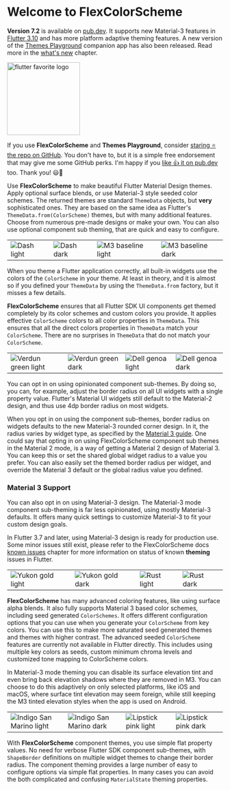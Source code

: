 # Welcome to FlexColorScheme

<Info>**Version 7.2** is available on [pub.dev](https://pub.dev/packages/flex_color_scheme). It supports new Material-3 features in [Flutter 3.10](https://medium.com/flutter/whats-new-in-flutter-3-10-b21db2c38c73) and has more platform adaptive theming features. A new version of the [Themes Playground](https://rydmike.com/flexcolorscheme/themesplayground-v7-2) companion app has also been released. Read more in the [what's new](/whats_new) chapter.</Info>

[<img src="https://raw.githubusercontent.com/rydmike/flex_color_scheme_docs/master/docs/images/flutter-favorite-logo.png?" alt="flutter favorite logo" width="170"/>](https://docs.flutter.dev/development/packages-and-plugins/favorites)

<Info>If you use **FlexColorScheme** and **Themes Playground**, consider [staring ⭐️ the repo on GitHub](https://github.com/rydmike/flex_color_scheme). You don't have to, but it is a simple free endorsement that may give me some GitHub perks. I'm happy if you [like 👍 it on pub.dev](https://pub.dev/packages/flex_color_scheme) too. Thank you! 😃🙏</Info>


Use **FlexColorScheme** to make beautiful Flutter Material Design themes. Apply optional surface blends, or use Material-3 style seeded color schemes. The returned themes are standard `ThemeData` objects, but **very** sophisticated ones. They are based on the same idea as Flutter's `ThemeData.from(ColorScheme)` themes, but with many additional features. Choose from numerous pre-made designs or make your own. You can also use optional component sub theming, that are quick and easy to configure.

<table>
  <tr>
    <td><Image src="https://raw.githubusercontent.com/rydmike/flex_color_scheme_docs/master/docs/images/fcs-v5-l-37.png" zoom alt="Dash light" /> </td>
    <td><Image src="https://raw.githubusercontent.com/rydmike/flex_color_scheme_docs/master/docs/images/fcs-v5-d-37.png" zoom alt="Dash dark" /> </td>
    <td><Image src="https://raw.githubusercontent.com/rydmike/flex_color_scheme_docs/master/docs/images/fcs-v5-l-38.png" zoom alt="M3 baseline light" /> </td>
    <td><Image src="https://raw.githubusercontent.com/rydmike/flex_color_scheme_docs/master/docs/images/fcs-v5-d-38.png" zoom alt="M3 baseline dark" /> </td>
  </tr>
</table>

When you theme a Flutter application correctly, all built-in widgets use the colors of the `ColorScheme` in your theme. At least in theory, and it is almost so if you defined your `ThemeData` by using the `ThemeData.from` factory, but it misses a few details.

**FlexColorScheme** ensures that all Flutter SDK UI components get themed completely by its color schemes and custom colors you provide. It applies effective `ColorScheme` colors to all color properties in `ThemeData`. This ensures that all the direct colors properties in `ThemeData` match your `ColorScheme`. There are no surprises in `ThemeData` that do not match your `ColorScheme`.

<table>
  <tr>
    <td><Image src="https://raw.githubusercontent.com/rydmike/flex_color_scheme_docs/master/docs/images/fcs-v5-l-39.png" zoom alt="Verdun green light" /> </td>
    <td><Image src="https://raw.githubusercontent.com/rydmike/flex_color_scheme_docs/master/docs/images/fcs-v5-d-39.png" zoom alt="Verdun green dark" /> </td>
    <td><Image src="https://raw.githubusercontent.com/rydmike/flex_color_scheme_docs/master/docs/images/fcs-v5-l-40.png" zoom alt="Dell genoa light" /> </td>
    <td><Image src="https://raw.githubusercontent.com/rydmike/flex_color_scheme_docs/master/docs/images/fcs-v5-d-40.png" zoom alt="Dell genoa dark" /> </td>
  </tr>
</table>

You can opt in on using opinionated component sub-themes. By doing so, you can, for example, adjust the border radius on all UI widgets with a single property value. Flutter's Material UI widgets still default to the Material-2 design, and thus use 4dp border radius on most widgets.

When you opt in on using the component sub-themes, border radius on widgets defaults to the new Material-3 rounded corner design. In it, the radius varies by widget type, as specified by the [Material 3 guide](https://m3.material.io/). One could say that opting in on using FlexColorScheme component sub themes in the Material 2 mode, is a way of getting a Material 2 design of Material 3. You can keep this or set the shared global widget radius to a value you prefer. You can also easily set the themed border radius per widget, and override the Material 3 default or the global radius value you defined.

### Material 3 Support

You can also opt in on using Material-3 design. The Material-3 mode component sub-theming is far less opinionated, using mostly Material-3 defaults. It offers many quick settings to customize Material-3 to fit your custom design goals.

In Flutter 3.7 and later, using Material-3 design is ready for production use. Some minor issues still exist, please refer to the FlexColorScheme docs [known issues](https://docs.flexcolorscheme.com/known_issues) chapter for more information on status of known **theming** issues in Flutter.

<table>
  <tr>
    <td><Image src="https://raw.githubusercontent.com/rydmike/flex_color_scheme_docs/master/docs/images/fcs-v7-l-50.png" zoom alt="Yukon gold light" /> </td>
    <td><Image src="https://raw.githubusercontent.com/rydmike/flex_color_scheme_docs/master/docs/images/fcs-v7-d-50.png" zoom alt="Yukon gold dark" /> </td>
    <td><Image src="https://raw.githubusercontent.com/rydmike/flex_color_scheme_docs/master/docs/images/fcs-v7-l-52.png" zoom alt="Rust light" /> </td>
    <td><Image src="https://raw.githubusercontent.com/rydmike/flex_color_scheme_docs/master/docs/images/fcs-v7-d-52.png" zoom alt="Rust dark" /> </td>
  </tr>
</table>

**FlexColorScheme** has many advanced coloring features, like using surface alpha blends. It also fully supports Material 3 based color schemes, including seed generated `ColorSchemes`. It offers different configuration options that you can use when you generate your `ColorScheme` from key colors. You can use this to make more saturated seed generated themes and themes with higher contrast. The advanced seeded `ColorScheme` features are currently not available in Flutter directly. This includes using multiple key colors as seeds, custom minimum chroma levels and customized tone mapping to ColorScheme colors.

In Material-3 mode theming you can disable its surface elevation tint and even bring back elevation shadows where they are removed in M3. You can choose to do this adaptively on only selected platforms, like iOS and macOS, where surface tint elevation may seem foreign, while still keeping the M3 tinted elevation styles when the app is used on Android.

<table>
  <tr>
    <td><Image src="https://raw.githubusercontent.com/rydmike/flex_color_scheme_docs/master/docs/images/fcs-v7-l-44.png" zoom alt="Indigo San Marino light" /> </td>
    <td><Image src="https://raw.githubusercontent.com/rydmike/flex_color_scheme_docs/master/docs/images/fcs-v7-d-44.png" zoom alt="Indigo San Marino dark" /> </td>
    <td><Image src="https://raw.githubusercontent.com/rydmike/flex_color_scheme_docs/master/docs/images/fcs-v7-l-42.png" zoom alt="Lipstick pink light" /> </td>
    <td><Image src="https://raw.githubusercontent.com/rydmike/flex_color_scheme_docs/master/docs/images/fcs-v7-d-42.png" zoom alt="Lipstick pink dark" /> </td>
  </tr>
</table>

With **FlexColorScheme** component themes, you use simple flat property values. No need for verbose Flutter SDK component sub-themes, with `ShapeBorder` definitions on multiple widget themes to change their border radius. The component theming provides a large number of easy to configure options via simple flat properties. In many cases you can avoid the both complicated and confusing `MaterialState` theming properties.


